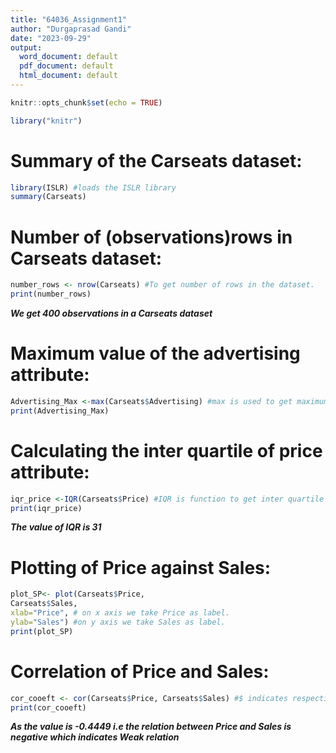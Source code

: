 ```yaml
---
title: "64036_Assignment1"
author: "Durgaprasad Gandi"
date: "2023-09-29"
output:
  word_document: default
  pdf_document: default
  html_document: default
---
```


```r
knitr::opts_chunk$set(echo = TRUE)
```
```r
library("knitr")
```
# Summary of the Carseats dataset:
```r
library(ISLR) #loads the ISLR library
summary(Carseats)
```
# Number of (observations)rows in Carseats dataset:
```r
number_rows <- nrow(Carseats) #To get number of rows in the dataset.
print(number_rows)
```
***We get 400 observations in a Carseats dataset***

# Maximum value of the advertising attribute:

```r
Advertising_Max <-max(Carseats$Advertising) #max is used to get maximum value of dataset.
print(Advertising_Max)
```
# Calculating the inter quartile of price attribute:
```r
iqr_price <-IQR(Carseats$Price) #IQR is function to get inter quartile range.
print(iqr_price)
```
***The value of IQR is 31***

# Plotting of Price against Sales:
```r
plot_SP<- plot(Carseats$Price,
Carseats$Sales,
xlab="Price", # on x axis we take Price as label.
ylab="Sales") #on y axis we take Sales as label.
print(plot_SP)
```
# Correlation of Price and Sales:
```r
cor_cooeft <- cor(Carseats$Price, Carseats$Sales) #$ indicates respective column of dataset.
print(cor_cooeft)
```
***As the value is -0.4449 i.e the relation between Price and Sales is negative which indicates Weak relation***


